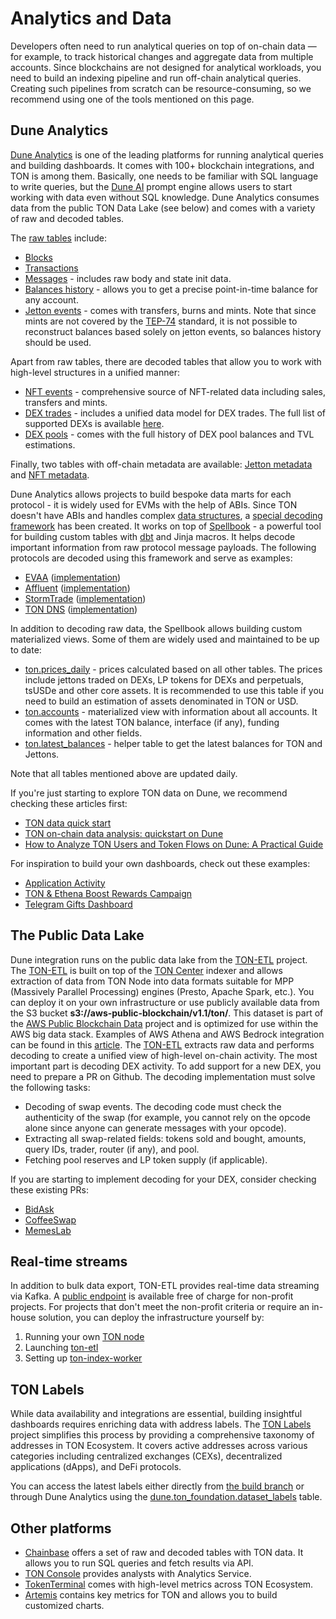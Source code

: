 
# Analytics and Data

Developers often need to run analytical queries on top of on-chain data — for example, to track historical changes and aggregate data from multiple accounts.
Since blockchains are not designed for analytical workloads, you need to build an indexing pipeline and run off-chain analytical queries. Creating such pipelines
from scratch can be resource-consuming, so we recommend using one of the tools mentioned on this page.

## Dune Analytics

[Dune Analytics](https://dune.com/) is one of the leading platforms for running analytical queries and building dashboards. It comes with 
100+ blockchain integrations, and TON is among them. Basically, one needs to be familiar with SQL language to
write queries, but the [Dune AI](https://docs.dune.com/learning/how-tos/dune-ai-prompt-engineering) prompt engine allows
users to start working with data even without SQL knowledge. Dune Analytics consumes data from the public TON Data Lake (see below)
and comes with a variety of raw and decoded tables.

The [raw tables](https://dune.com/queries?category=canonical&namespace=ton) include:
- [Blocks](https://docs.dune.com/data-catalog/ton/blocks)
- [Transactions](https://docs.dune.com/data-catalog/ton/transactions)
- [Messages](https://docs.dune.com/data-catalog/ton/messages) - includes raw body and state init data.
- [Balances history](https://docs.dune.com/data-catalog/ton/balances_history) - allows you to get a precise point-in-time balance for any account.
- [Jetton events](https://docs.dune.com/data-catalog/ton/jetton_events) - comes with transfers, burns and mints. Note that since mints
are not covered by the [TEP-74](https://github.com/ton-blockchain/TEPs/blob/master/text/0074-jettons-standard.md) standard, it is not possible
to reconstruct balances based solely on jetton events, so balances history should be used.

Apart from raw tables, there are decoded tables that allow you to work with high-level structures in a unified manner:
- [NFT events](https://dune.com/queries?category=canonical&namespace=ton&id=ton.nft_events) - comprehensive source of NFT-related data including 
sales, transfers and mints.
- [DEX trades](https://docs.dune.com/data-catalog/ton/dex_trades) - includes a unified data model for DEX trades. The full list of 
supported DEXs is available [here](https://github.com/ton-studio/ton-etl/blob/main/datalake/README.md#dex-trades).
- [DEX pools](https://docs.dune.com/data-catalog/ton/dex_pools) - comes with the full history of DEX pool balances and TVL estimations.

Finally, two tables with off-chain metadata are available: [Jetton metadata](https://docs.dune.com/data-catalog/ton/jetton_metadata) and 
[NFT metadata](https://dune.com/queries?category=canonical&namespace=ton&id=ton.nft_metadata).

Dune Analytics allows projects to build bespoke data marts for each protocol - it is widely used for EVMs with the help of ABIs.
Since TON doesn't have ABIs and handles complex [data structures](/v3/documentation/data-formats/tlb/cell-boc/), a [special
decoding framework](https://github.com/duneanalytics/spellbook/blob/main/dbt_subprojects/daily_spellbook/macros/project/ton/README.md) 
has been created. It works on top of [Spellbook](https://github.com/duneanalytics/spellbook) - a powerful tool for building
custom tables with [dbt](https://github.com/dbt-labs/dbt-core) and Jinja macros. It helps decode important
information from raw protocol message payloads. The following protocols are decoded using this framework and serve
as examples:
- [EVAA](https://dune.com/queries?category=abstraction&namespace=evaa) ([implementation](https://github.com/duneanalytics/spellbook/tree/main/dbt_subprojects/daily_spellbook/models/evaa/ton))
- [Affluent](https://dune.com/queries?category=abstraction&namespace=affluent) ([implementation](https://github.com/duneanalytics/spellbook/tree/main/dbt_subprojects/daily_spellbook/models/affluent/ton))
- [StormTrade](https://dune.com/queries?category=abstraction&namespace=stormtrade) ([implementation](https://github.com/duneanalytics/spellbook/tree/main/dbt_subprojects/daily_spellbook/models/stormtrade/ton))
- [TON DNS](https://dune.com/queries?category=abstraction&namespace=dns_ton) ([implementation](https://github.com/duneanalytics/spellbook/tree/main/dbt_subprojects/daily_spellbook/models/ton/dns))

In addition to decoding raw data, the Spellbook allows building custom materialized views. Some of them are widely used and maintained
to be up to date:
- [ton.prices_daily](https://dune.com/queries?category=abstraction&namespace=ton&id=ton.prices_daily) - prices calculated based on all other tables. The prices include jettons traded on DEXs, LP tokens for DEXs and perpetuals, tsUSDe and other core assets. 
It is recommended to use this table if you need to build an estimation of assets denominated in TON or USD.
- [ton.accounts](https://dune.com/queries?category=abstraction&namespace=ton&id=ton.accounts) - materialized view with 
information about all accounts. It comes with the latest TON balance, interface (if any), funding information and other fields.
- [ton.latest_balances](https://dune.com/queries?category=abstraction&namespace=ton&id=ton.latest_balances) - helper table to
get the latest balances for TON and Jettons.

Note that all tables mentioned above are updated daily.

If you're just starting to explore TON data on Dune, we recommend checking these articles first:
- [TON data quick start](https://dune.com/ton_foundation/ton-quick-start)
- [TON on-chain data analysis: quickstart on Dune](https://blog.ton.org/ton-on-chain-data-analysis-dune) 
- [How to Analyze TON Users and Token Flows on Dune: A Practical Guide](https://blog.ton.org/how-to-analyze-ton-users-and-token-flows-on-dune)

For inspiration to build your own dashboards, check out these examples:
- [Application Activity](https://dune.com/ton_foundation/application-activity)
- [TON & Ethena Boost Rewards Campaign](https://dune.com/ton_foundation/tonandethena-staking-rewards-campaign)
- [Telegram Gifts Dashboard](https://dune.com/rdmcd/telegram-gifts)

## The Public Data Lake

Dune integration runs on the public data lake from the [TON-ETL](https://github.com/re-doubt/ton-etl/blob/main/datalake/README.md) project.
The [TON-ETL](https://github.com/re-doubt/ton-etl/blob/main/datalake/README.md) is built on top of the [TON Center](https://github.com/toncenter) indexer
and allows extraction of data from TON Node into data formats suitable for MPP (Massively Parallel Processing) engines (Presto, Apache Spark, etc.).
You can deploy it on your own infrastructure or use publicly available data from the S3 bucket **s3://aws-public-blockchain/v1.1/ton/**.
This dataset is part of the [AWS Public Blockchain Data](https://registry.opendata.aws/aws-public-blockchain/) project and 
is optimized for use within the AWS big data stack. Examples of AWS Athena and AWS Bedrock integration can be found 
in this [article](https://repost.aws/articles/AR3ABC81yvTPW2ktfHiHPWIA/new-dataset-added-to-the-aws-public-blockchain-data-ton-the-open-network).
The [TON-ETL](https://github.com/re-doubt/ton-etl/blob/main/datalake/README.md) extracts raw data and performs decoding
to create a unified view of high-level on-chain activity. The most important part is decoding DEX activity. To add support
for a new DEX, you need to prepare a PR on Github. The decoding implementation must solve the following tasks:
- Decoding of swap events. The decoding code must check the authenticity of the swap (for example, you cannot rely on the opcode alone since anyone can generate messages with your opcode).
- Extracting all swap-related fields: tokens sold and bought, amounts, query IDs, trader, router (if any), and pool.
- Fetching pool reserves and LP token supply (if applicable).

If you are starting to implement decoding for your DEX, consider checking these existing PRs:
- [BidAsk](https://github.com/ton-studio/ton-etl/pull/186)
- [CoffeeSwap](https://github.com/ton-studio/ton-etl/pull/171/files)
- [MemesLab](https://github.com/ton-studio/ton-etl/pull/144)

## Real-time streams

In addition to bulk data export, TON-ETL provides real-time data streaming via Kafka. A [public endpoint](https://github.com/ton-studio/ton-etl/blob/main/datalake/README.md#near-real-time--data-streaming-via-pulic-kafka-topics) is available free of charge for non-profit projects. For projects that don't meet the non-profit criteria or require an in-house solution, you can deploy the infrastructure yourself by:

1. Running your own [TON node](/v3/documentation/infra/nodes/node-types)
2. Launching [ton-etl](https://github.com/re-doubt/ton-etl/blob/main/README.md)
3. Setting up [ton-index-worker](https://github.com/ton-studio/ton-index-worker)

## TON Labels

While data availability and integrations are essential, building insightful dashboards requires enriching data with address labels.
The [TON Labels](https://github.com/ton-studio/ton-labels) project simplifies this process by providing a comprehensive taxonomy
of addresses in TON Ecosystem. It covers active addresses across various categories including centralized exchanges (CEXs),
decentralized applications (dApps), and DeFi protocols.

You can access the latest labels either directly from [the build branch](https://github.com/ton-studio/ton-labels/blob/build/assets.json)
or through Dune Analytics using the [dune.ton_foundation.dataset_labels](https://dune.com/queries?category=uploaded_data&id=dune.ton_foundation.dataset_labels) table.

## Other platforms

- [Chainbase](https://docs.chainbase.com/catalog/Ton/Overview) offers a set of raw and decoded tables with TON data. It allows you to run SQL queries and fetch results via API.
- [TON Console](https://docs.tonconsole.com/tonconsole/analytics) provides analysts with Analytics Service.
- [TokenTerminal](https://tokenterminal.com/explorer/projects/the-open-network) comes with high-level metrics across TON Ecosystem.
- [Artemis](https://app.artemisanalytics.com/project/ton?from=projects) contains key metrics for TON and allows you to build customized charts.

<Feedback />

